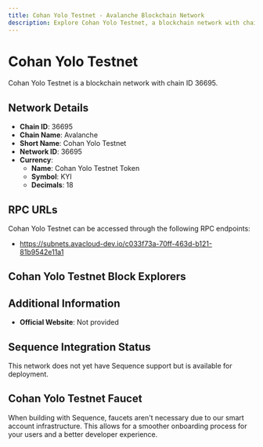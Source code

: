```yaml
--- 
title: Cohan Yolo Testnet - Avalanche Blockchain Network
description: Explore Cohan Yolo Testnet, a blockchain network with chain ID 36695. Learn about its native currency, Cohan Yolo Testnet Token, and how to interact with the network.
---
```


# Cohan Yolo Testnet

Cohan Yolo Testnet is a blockchain network with chain ID 36695.

## Network Details

- **Chain ID**: 36695
- **Chain Name**: Avalanche
- **Short Name**: Cohan Yolo Testnet
- **Network ID**: 36695
- **Currency**: 
  - **Name**: Cohan Yolo Testnet Token
  - **Symbol**: KYI
  - **Decimals**: 18

## RPC URLs

Cohan Yolo Testnet can be accessed through the following RPC endpoints:

- https://subnets.avacloud-dev.io/c033f73a-70ff-463d-b121-81b9542e11a1

## Cohan Yolo Testnet Block Explorers



## Additional Information

- **Official Website**: Not provided

## Sequence Integration Status

This network does not yet have Sequence support but is available for deployment.

## Cohan Yolo Testnet Faucet

When building with Sequence, faucets aren't necessary due to our smart account infrastructure. This allows for a smoother onboarding process for your users and a better developer experience.
